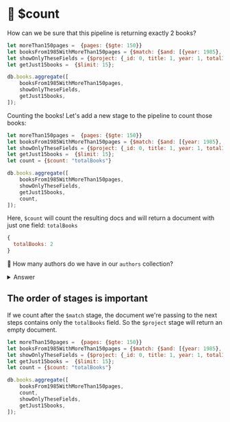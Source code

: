 # 👐 $count

How can we be sure that this pipeline is returning exactly 2 books?

```js
let moreThan150pages =  {pages: {$gte: 150}}
let booksFrom1985WithMoreThan150pages = {$match: {$and: [{year: 1985}, moreThan150pages]}};
let showOnlyTheseFields = {$project: {_id: 0, title: 1, year: 1, totalInventory: 1, available: 1}};
let getJust15books =  {$limit: 15};

db.books.aggregate([
    booksFrom1985WithMoreThan150pages,
    showOnlyTheseFields,
    getJust15books,
]);
```

Counting the books! Let's add a new stage to the pipeline to count those books:

```js
let moreThan150pages =  {pages: {$gte: 150}}
let booksFrom1985WithMoreThan150pages = {$match: {$and: [{year: 1985}, moreThan150pages]}};
let showOnlyTheseFields = {$project: {_id: 0, title: 1, year: 1, totalInventory: 1, available: 1}};
let getJust15books =  {$limit: 15};
let count = {$count: "totalBooks"}

db.books.aggregate([
    booksFrom1985WithMoreThan150pages,
    showOnlyTheseFields,
    getJust15books,
    count,
]);
```

Here, `$count` will count the resulting docs and will return a document with just one field: `totalBooks`

```js
{
  totalBooks: 2
}
```


👐 How many authors do we have in our `authors` collection?

<details>
<summary>Answer</summary>
<div>

```js
db.authors.aggregate([{$count: "authorCount"}])
```
</div>
</details>

## The order of stages is important

If we count after the `$match` stage, the document we're passing to the next steps contains only the `totalBooks` field. So the `$project` stage will return an empty document.

```js
let moreThan150pages =  {pages: {$gte: 150}}
let booksFrom1985WithMoreThan150pages = {$match: {$and: [{year: 1985}, moreThan150pages]}};
let showOnlyTheseFields = {$project: {_id: 0, title: 1, year: 1, totalInventory: 1, available: 1}};
let getJust15books =  {$limit: 15};
let count = {$count: "totalBooks"}

db.books.aggregate([
    booksFrom1985WithMoreThan150pages,
    count,
    showOnlyTheseFields,
    getJust15books,
]);
```